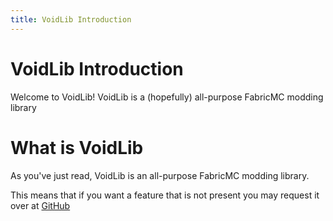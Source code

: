```yaml
---
title: VoidLib Introduction
---
```


# VoidLib Introduction
 
Welcome to VoidLib! VoidLib is a (hopefully) all-purpose FabricMC modding library

# What is VoidLib

As you've just read, VoidLib is an all-purpose FabricMC modding library.

This means that if you want a feature that is not present you may request it over at [GitHub](https://github.com/TeamVoided/VoidLib)
